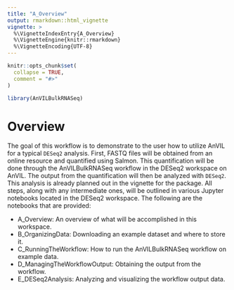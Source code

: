 ```yaml
---
title: "A_Overview"
output: rmarkdown::html_vignette
vignette: >
  %\VignetteIndexEntry{A_Overview}
  %\VignetteEngine{knitr::rmarkdown}
  %\VignetteEncoding{UTF-8}
---
```


```r
knitr::opts_chunk$set(
  collapse = TRUE,
  comment = "#>"
)
```

```r
library(AnVILBulkRNASeq)
```

# Overview

The goal of this workflow is to demonstrate to the user how to utilize AnVIL for 
a typical `DESeq2` analysis. First, FASTQ files will be obtained from an online 
resource and quantified using Salmon. This quantification will be done through 
the AnVILBulkRNASeq workflow in the DESeq2 workspace on AnVIL. The output from 
the quantification will then be analyzed with `DESeq2`. This analysis is already 
planned out in the vignette for the package. All steps, along with any 
intermediate ones, will be outlined in various Jupyter notebooks located in 
the DESeq2 workspace. The following are the notebooks that are provided:

* A_Overview: An overview of what will be accomplished in this workspace.
* B_OrganizingData: Downloading an example dataset and where to store it.
* C_RunningTheWorkflow: How to run the AnVILBulkRNASeq workflow on example data.
* D_ManagingTheWorkflowOutput: Obtaining the output from the workflow.
* E_DESeq2Analysis: Analyzing and visualizing the workflow output data.
